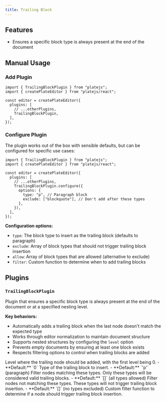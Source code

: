 ```yaml
---
title: Trailing Block
---
```


<ComponentPreview name="basic-blocks-demo" />

<PackageInfo>

## Features

- Ensures a specific block type is always present at the end of the document

</PackageInfo>

## Manual Usage

<Steps>

### Add Plugin

```tsx
import { TrailingBlockPlugin } from "platejs";
import { createPlateEditor } from "platejs/react";

const editor = createPlateEditor({
  plugins: [
    // ...otherPlugins,
    TrailingBlockPlugin,
  ],
});
```

### Configure Plugin

The plugin works out of the box with sensible defaults, but can be configured for specific use cases:

```tsx
import { TrailingBlockPlugin } from "platejs";
import { createPlateEditor } from "platejs/react";

const editor = createPlateEditor({
  plugins: [
    // ...otherPlugins,
    TrailingBlockPlugin.configure({
      options: {
        type: "p", // Paragraph block
        exclude: ["blockquote"], // Don't add after these types
      },
    }),
  ],
});
```

**Configuration options:**

- `type`: The block type to insert as the trailing block (defaults to paragraph)
- `exclude`: Array of block types that should not trigger trailing block insertion
- `allow`: Array of block types that are allowed (alternative to exclude)
- `filter`: Custom function to determine when to add trailing blocks

</Steps>

## Plugins

### `TrailingBlockPlugin`

Plugin that ensures a specific block type is always present at the end of the document or at a specified nesting level.

**Key behaviors:**

- Automatically adds a trailing block when the last node doesn't match the expected type
- Works through editor normalization to maintain document structure
- Supports nested structures by configuring the `level` option
- Prevents empty documents by ensuring at least one block exists
- Respects filtering options to control when trailing blocks are added

<API name="TrailingBlockPlugin">
  <APIOptions>
    <APIItem name="level" type="number" optional>
      Level where the trailing node should be added, with the first level being 0. -
      **Default:** `0`
    </APIItem>
    <APIItem name="type" type="string" optional>
      Type of the trailing block to insert. - **Default:** `'p'` (paragraph)
    </APIItem>
    <APIItem name="allow" type="string[]" optional>
      Filter nodes matching these types. Only these types will be considered valid
      trailing blocks. - **Default:** `[]` (all types allowed)
    </APIItem>
    <APIItem name="exclude" type="string[]" optional>
      Filter nodes not matching these types. These types will not trigger trailing block
      insertion. - **Default:** `[]` (no types excluded)
    </APIItem>
    <APIItem name="filter" type="(node: TNode) => boolean" optional>
      Custom filter function to determine if a node should trigger trailing block
      insertion.
    </APIItem>
  </APIOptions>
</API>
